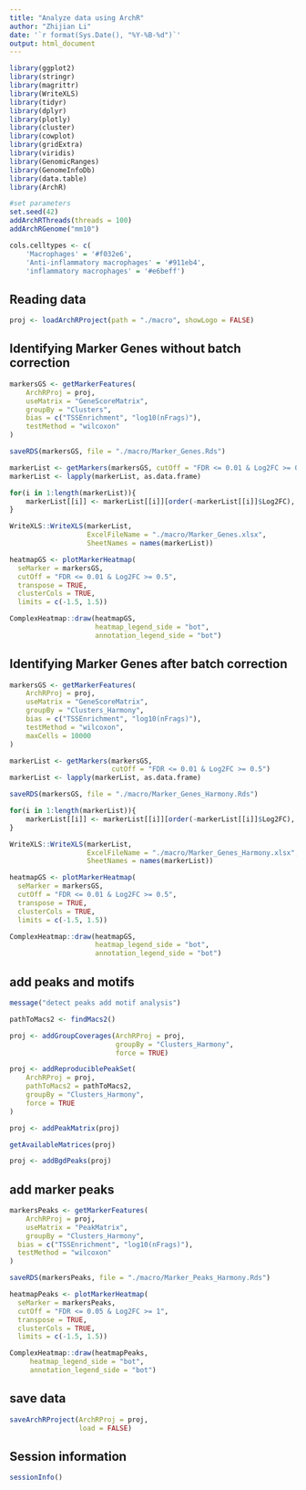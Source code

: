 ```yaml
---
title: "Analyze data using ArchR"
author: "Zhijian Li"
date: '`r format(Sys.Date(), "%Y-%B-%d")`'
output: html_document
---
```


```r
library(ggplot2)
library(stringr)
library(magrittr)
library(WriteXLS)
library(tidyr)
library(dplyr)
library(plotly)
library(cluster)
library(cowplot)
library(gridExtra)
library(viridis)
library(GenomicRanges)
library(GenomeInfoDb)
library(data.table)
library(ArchR)
```

```r
#set parameters 
set.seed(42)
addArchRThreads(threads = 100)
addArchRGenome("mm10")

cols.celltypes <- c(
    'Macrophages' = '#f032e6',
    'Anti-inflammatory macrophages' = '#911eb4',
    'inflammatory macrophages' = '#e6beff')

```

## Reading data
```r
proj <- loadArchRProject(path = "./macro", showLogo = FALSE)
```


## Identifying Marker Genes without batch correction
```r
markersGS <- getMarkerFeatures(
    ArchRProj = proj, 
    useMatrix = "GeneScoreMatrix", 
    groupBy = "Clusters",
    bias = c("TSSEnrichment", "log10(nFrags)"),
    testMethod = "wilcoxon"
)

saveRDS(markersGS, file = "./macro/Marker_Genes.Rds")

markerList <- getMarkers(markersGS, cutOff = "FDR <= 0.01 & Log2FC >= 0.5")
markerList <- lapply(markerList, as.data.frame)

for(i in 1:length(markerList)){
    markerList[[i]] <- markerList[[i]][order(-markerList[[i]]$Log2FC), ]
}

WriteXLS::WriteXLS(markerList,
                   ExcelFileName = "./macro/Marker_Genes.xlsx",
                   SheetNames = names(markerList))

heatmapGS <- plotMarkerHeatmap(
  seMarker = markersGS, 
  cutOff = "FDR <= 0.01 & Log2FC >= 0.5", 
  transpose = TRUE,
  clusterCols = TRUE,
  limits = c(-1.5, 1.5))

ComplexHeatmap::draw(heatmapGS, 
                     heatmap_legend_side = "bot", 
                     annotation_legend_side = "bot")
```

## Identifying Marker Genes after batch correction
```r
markersGS <- getMarkerFeatures(
    ArchRProj = proj, 
    useMatrix = "GeneScoreMatrix", 
    groupBy = "Clusters_Harmony",
    bias = c("TSSEnrichment", "log10(nFrags)"),
    testMethod = "wilcoxon",
    maxCells = 10000
)

markerList <- getMarkers(markersGS, 
                         cutOff = "FDR <= 0.01 & Log2FC >= 0.5")
markerList <- lapply(markerList, as.data.frame)

saveRDS(markersGS, file = "./macro/Marker_Genes_Harmony.Rds")

for(i in 1:length(markerList)){
    markerList[[i]] <- markerList[[i]][order(-markerList[[i]]$Log2FC), ]
}

WriteXLS::WriteXLS(markerList,
                   ExcelFileName = "./macro/Marker_Genes_Harmony.xlsx",
                   SheetNames = names(markerList))

heatmapGS <- plotMarkerHeatmap(
  seMarker = markersGS, 
  cutOff = "FDR <= 0.01 & Log2FC >= 0.5", 
  transpose = TRUE,
  clusterCols = TRUE,
  limits = c(-1.5, 1.5))

ComplexHeatmap::draw(heatmapGS, 
                     heatmap_legend_side = "bot", 
                     annotation_legend_side = "bot")
```


## add peaks and motifs
```r
message("detect peaks add motif analysis")

pathToMacs2 <- findMacs2()

proj <- addGroupCoverages(ArchRProj = proj, 
                          groupBy = "Clusters_Harmony",
                          force = TRUE)

proj <- addReproduciblePeakSet(
    ArchRProj = proj, 
    pathToMacs2 = pathToMacs2,
    groupBy = "Clusters_Harmony",
    force = TRUE
)

proj <- addPeakMatrix(proj)

getAvailableMatrices(proj)

proj <- addBgdPeaks(proj)

```

## add marker peaks
```r
markersPeaks <- getMarkerFeatures(
    ArchRProj = proj, 
    useMatrix = "PeakMatrix", 
    groupBy = "Clusters_Harmony",
  bias = c("TSSEnrichment", "log10(nFrags)"),
  testMethod = "wilcoxon"
)

saveRDS(markersPeaks, file = "./macro/Marker_Peaks_Harmony.Rds")

heatmapPeaks <- plotMarkerHeatmap(
  seMarker = markersPeaks, 
  cutOff = "FDR <= 0.05 & Log2FC >= 1", 
  transpose = TRUE,
  clusterCols = TRUE,
  limits = c(-1.5, 1.5))

ComplexHeatmap::draw(heatmapPeaks, 
     heatmap_legend_side = "bot", 
     annotation_legend_side = "bot")
```



## save data
```r
saveArchRProject(ArchRProj = proj, 
                 load = FALSE)
```

## Session information
```r
sessionInfo()
```
